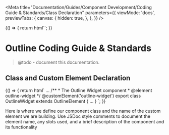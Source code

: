 
<Meta
  title="Documentation/Guides/Component Development/Coding Guide & Standards/Class Declaration"
  parameters={{
    viewMode: 'docs',
    previewTabs: {
      canvas: {
        hidden: true,
      },
    },
  }}
/>

<Story name="Introduction">
  {() => {
    return html``;
  }}
</Story>

# Outline Coding Guide & Standards

> @todo - document this documentation.

## Class and Custom Element Declaration

<Story name="Class Declaration">
  {() => {
    return html`
<outline-code-block language="typescript" class="mb-6">
...
/**
* The Outline Widget component
* @element outline-widget 
*/
@customElement('outline-widget')
export class OutlineWidget extends OutlineElement {
...
}
</outline-code-block>
    `;
  }}
</Story>

<p>Here is where we define our component class and the name of the custom element we are building.
Use JSDoc style comments to document the element name, any slots used, and a brief description of the component and its functionality</p>
